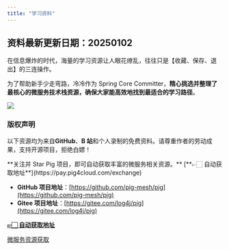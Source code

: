 ```yaml
---
title: "学习资料"
---
```


## 资料最新更新日期：20250102

在信息爆炸的时代，海量的学习资源让人眼花缭乱，往往只是【收藏、保存、退出】的三连操作。

为了帮助新手少走弯路，冷冷作为 Spring Core Committer，**精心挑选并整理了最核心的微服务技术栈资源，确保大家能高效地找到最适合的学习路径**。

![](https://cdn.nlark.com/yuque/0/2024/png/283679/1733977094903-fa1c8a38-ace3-43b0-bad9-f92dce97b191.png)

### 版权声明
以下资源均为来自**GitHub**、**B 站**和个人录制的免费资料。请尊重作者的劳动成果，支持开源项目，拒绝白嫖！

<Warning>
**关注并 Star Pig 项目，即可自动获取丰富的微服务相关资源。** [**👉🏻 自动获取地址**](https://pay.pig4cloud.com/exchange)
</Warning>

- **GitHub 项目地址**：[https://github.com/pig-mesh/pig](https://github.com/pig-mesh/pig)
- **Gitee 项目地址**：[https://gitee.com/log4j/pig](https://gitee.com/log4j/pig)

[**👉🏻 自动获取地址**](https://pay.pig4cloud.com/exchange)

[微服务资源获取](https://pay.pig4cloud.com/exchange)

